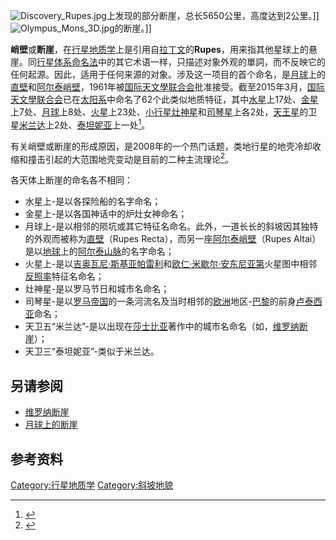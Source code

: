 [[Image:Discovery_Rupes.jpg|thumb]]上发现的部分断崖，总长5650公里，高度达到2公里。]]
[[Image:Olympus_Mons_3D.jpg|thumb]]的断崖。]]

'''峭壁'''或'''断崖'''，在[[行星地质学|行星地质学]]上是引用自[[拉丁文|拉丁文]]的'''Rupes'''，用来指其他星球上的悬崖。同[[行星体系命名法|行星体系命名法]]中的其它术语一样，只描述对象外观的單詞，而不反映它的任何起源。因此，适用于任何来源的对象。涉及这一项目的首个命名，是[[月球|月球]]上的[[直壁|直壁]]和[[阿尔泰峭壁|阿尔泰峭壁]]，1961年被[[国际天文學联合会|国际天文學联合会]]批准接受。截至2015年3月，[[国际天文學联合会|国际天文學联合会]]已在[[太阳系|太阳系]]中命名了62个此类似地质特征，其中[[水星|水星]]上17处、[[金星|金星]]上7处、[[月球|月球]]上8处、[[火星|火星]]上23处、[[小行星|小行星]][[灶神星|灶神星]]和[[司琴星|司琴星]]上各2处，[[天王星|天王星]]的卫星[[天卫三|米兰达]]上2处、[[天卫三|泰坦妮亚]]上一处<ref>{{Cite web |url=http://planetarynames.wr.usgs.gov/jsp/append5.jsp |title=USGS Astrogeology: Gazetteer of Planetary Nomenclature - Feature Types<!-- Bot generated title --> |accessdate=2016-04-27 |archive-date=2010-02-01 |archive-url=https://www.webcitation.org/5nDzbPVrs?url=http://planetarynames.wr.usgs.gov/jsp/append5.jsp |dead-url=no }}</ref>。

有关峭壁或断崖的形成原因，是2008年的一个热门话题，类地行星的地壳冷却收缩和撞击引起的大范围地壳变动是目前的二种主流理论<ref>{{cite web | title = APOD: 21 January 1996 - Mercury's Faults | publisher = APOD (Astronomy Picture of the Day) | date = 1996-01-21 | url = http://www.sai.msu.su/apod/ap960121.html | accessdate = 2008-04-16 | archive-url = https://web.archive.org/web/20050319114100/http://www.sai.msu.su/apod/ap960121.html | archive-date = 2005-03-19 | dead-url = yes }}</ref>。

各天体上断崖的命名各不相同：
* 水星上-是以各探险船的名字命名；
* 金星上-是以各国神话中的炉灶女神命名；
* 月球上-是以相邻的陨坑或其它特征名命名。此外，一道长长的斜坡因其独特的外观而被称为[[直壁|直壁]]（Rupes Recta），而另一座[[阿尔泰峭壁|阿尔泰峭壁]]（Rupes Altai）是以[[地球|地球]]上的[[阿尔泰山脉|阿尔泰山脉]]的名字命名；
* 火星上-是以[[乔凡尼·斯基亚帕雷利|吉奥瓦尼·斯基亚帕雷利]]和[[欧仁·米歇尔·安东尼亚第|欧仁·米歇尔·安东尼亚第]]火星图中相邻[[反照率|反照率]]特征名命名；
* 灶神星-是以罗马节日和城市名命名；
* 司琴星-是以[[罗马帝国|罗马帝国]]的一条河流名及当时相邻的[[欧洲|欧洲]]地区-[[巴黎|巴黎]]的前身[[卢泰西亚|卢泰西亚]]命名；
* 天卫五“米兰达”-是以出现在[[莎士比亚|莎士比亚]]著作中的城市名命名（如，[[维罗纳断崖|维罗纳断崖]]）；
* 天卫三“泰坦妮亚”-类似于米兰达。

== 另请参阅==
* [[维罗纳断崖|维罗纳断崖]]
* [[月球表面特征列表#断崖|月球上的断崖]]

==参考资料==
{{Reflist}}

[[Category:行星地质学|Category:行星地质学]]
[[Category:斜坡地貌|Category:斜坡地貌]]